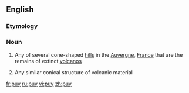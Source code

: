==English==

===Etymology===
{{F.}}

===Noun===
{{wikipedia}}
{{en-noun}}

# Any of several cone-shaped [[hill]]s in the [[Auvergne]], [[France]] that are the remains of extinct [[volcano]]s
#{{geology}} Any similar conical structure of volcanic material

[[fr:puy]]
[[ru:puy]]
[[vi:puy]]
[[zh:puy]]